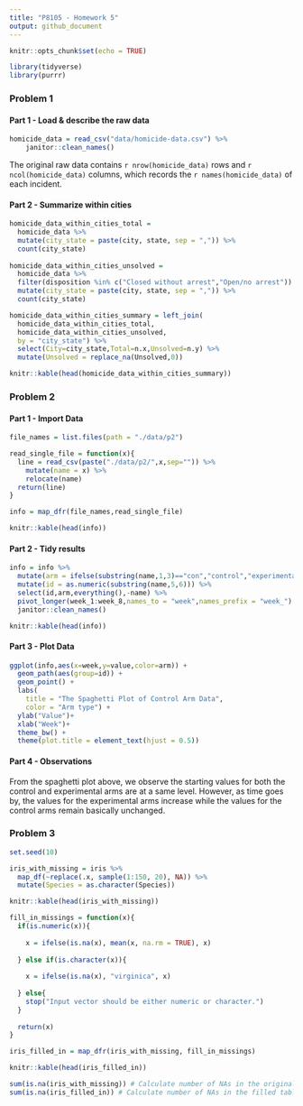 ```yaml
---
title: "P8105 - Homework 5"
output: github_document
---
```


```r
knitr::opts_chunk$set(echo = TRUE)
```

```r
library(tidyverse)
library(purrr)
```
### Problem 1

#### Part 1 - Load & describe the raw data
```r
homicide_data = read_csv("data/homicide-data.csv") %>%
    janitor::clean_names()
```
The original raw data contains `r nrow(homicide_data)` rows and `r ncol(homicide_data)` columns, which records the `r names(homicide_data)` of each incident.

#### Part 2 - Summarize within cities

```r
homicide_data_within_cities_total = 
  homicide_data %>%
  mutate(city_state = paste(city, state, sep = ",")) %>%
  count(city_state)
  
homicide_data_within_cities_unsolved = 
  homicide_data %>%
  filter(disposition %in% c("Closed without arrest","Open/no arrest")) %>%
  mutate(city_state = paste(city, state, sep = ",")) %>%
  count(city_state)  

homicide_data_within_cities_summary = left_join(
  homicide_data_within_cities_total, 
  homicide_data_within_cities_unsolved, 
  by = "city_state") %>%
  select(City=city_state,Total=n.x,Unsolved=n.y) %>%
  mutate(Unsolved = replace_na(Unsolved,0))

knitr::kable(head(homicide_data_within_cities_summary))
```


### Problem 2

#### Part 1 - Import Data
```r
file_names = list.files(path = "./data/p2")

read_single_file = function(x){
  line = read_csv(paste("./data/p2/",x,sep="")) %>%
    mutate(name = x) %>%
    relocate(name)
  return(line)
}

info = map_dfr(file_names,read_single_file)

knitr::kable(head(info))
```

#### Part 2 - Tidy results
```r

info = info %>%
  mutate(arm = ifelse(substring(name,1,3)=="con","control","experimental")) %>%
  mutate(id = as.numeric(substring(name,5,6))) %>%
  select(id,arm,everything(),-name) %>%
  pivot_longer(week_1:week_8,names_to = "week",names_prefix = "week_") %>%
  janitor::clean_names()

knitr::kable(head(info))
```

#### Part 3 - Plot Data 
```r
ggplot(info,aes(x=week,y=value,color=arm)) + 
  geom_path(aes(group=id)) +
  geom_point() +
  labs(
    title = "The Spaghetti Plot of Control Arm Data",
    color = "Arm type") +
  ylab("Value")+
  xlab("Week")+
  theme_bw() +
  theme(plot.title = element_text(hjust = 0.5))
```

#### Part 4 - Observations

From the spaghetti plot above, we observe the starting values for both the control and experimental arms are at a same level. However, as time goes by, the values for the experimental arms increase while the values for the control arms remain basically unchanged. 

### Problem 3

```r

set.seed(10)

iris_with_missing = iris %>% 
  map_df(~replace(.x, sample(1:150, 20), NA)) %>%
  mutate(Species = as.character(Species))

knitr::kable(head(iris_with_missing))
```

```r
fill_in_missings = function(x){
  if(is.numeric(x)){
    
    x = ifelse(is.na(x), mean(x, na.rm = TRUE), x)
    
  } else if(is.character(x)){
    
    x = ifelse(is.na(x), "virginica", x)
    
  } else{
    stop("Input vector should be either numeric or character.")
  }
  
  return(x)
}

iris_filled_in = map_dfr(iris_with_missing, fill_in_missings)

knitr::kable(head(iris_filled_in))
```

```r
sum(is.na(iris_with_missing)) # Calculate number of NAs in the original table
sum(is.na(iris_filled_in)) # Calculate number of NAs in the filled table
```